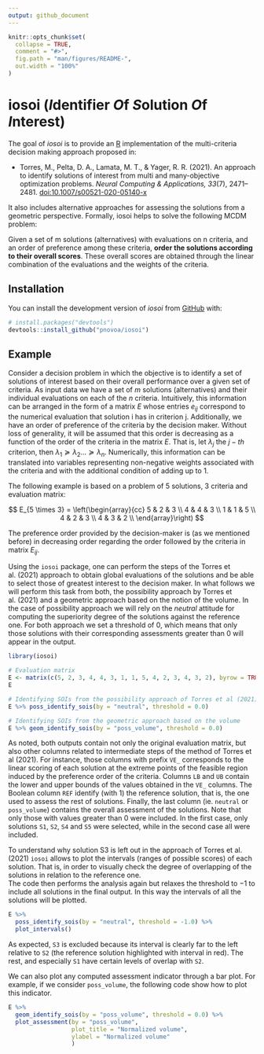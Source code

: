 ```yaml
---
output: github_document
---
```


<!-- README.md is generated from README.Rmd. Please edit that file -->

```r
knitr::opts_chunk$set(
  collapse = TRUE,
  comment = "#>",
  fig.path = "man/figures/README-",
  out.width = "100%"
)
```

# iosoi (*I*dentifier *O*f *S*olution *O*f *I*nterest)

<!-- badges: start -->
<!-- badges: end -->

The goal of *iosoi* is to provide an [R](https://www.r-project.org) 
implementation of the multi-criteria decision making approach proposed in:

- Torres, M., Pelta, D. A., Lamata, M. T., & Yager, R. R. (2021). 
An approach to identify solutions of interest from multi and many-objective 
optimization problems. *Neural Computing & Applications, 33*(7), 2471–2481. 
[doi:10.1007/s00521-020-05140-x](https://doi.org/10.1007/s00521-020-05140-x)

It also includes alternative approaches for assessing the solutions from a
geometric perspective. Formally, iosoi helps to solve the following MCDM problem:

Given a set of m solutions (alternatives) with evaluations on n criteria, 
and an order of preference among these criteria, **order the solutions according 
to their overall scores**. These overall scores are obtained through the linear 
combination of the evaluations and the weights of the criteria.

## Installation

You can install the development version of *iosoi* from 
[GitHub](https://github.com/) with:

``` r
# install.packages("devtools")
devtools::install_github("pnovoa/iosoi")
```

## Example

Consider a decision problem in which the objective is to identify a set of 
solutions of interest based on their overall performance over a given set of 
criteria. As input data we have a set of $m$ solutions (alternatives) and their 
individual evaluations on each of the $n$ criteria. Intuitively, this 
information can be arranged in the form of a matrix $E$ whose entries $e_{ij}$ 
correspond to the numerical evaluation that solution i has in criterion j. 
Additionally, we have an order of preference of the criteria by the decision 
maker. Without loss of generality, it will be assumed that this order is 
decreasing as a function of the order of the criteria in the matrix $E$. 
That is, let $\lambda_j$ the $j-th$ criterion, then 
$\lambda_1 \succeq \lambda_2 ... \succeq \lambda_n$. Numerically, this 
information can be translated into variables representing non-negative 
weights associated with the criteria and with the additional condition of 
adding up to 1.

The following example is based on a problem of 5 solutions, 3 criteria and 
evaluation matrix:

$$ E_{5 \times 3} =
\left(\begin{array}{cc} 
5 & 2 & 3 \\
4 & 4 & 3 \\
1 & 1 & 5 \\
4 & 2 & 3 \\
4 & 3 & 2 \\
\end{array}\right)
$$ 

The preference order provided by the decision-maker is (as we mentioned before)
in decreasing order regarding the order followed by the criteria in matrix 
$E_{ij}$.

Using the `iosoi` package, one can perform the steps of the Torres et al. (2021) 
approach to obtain global evaluations of the solutions and be able to select 
those of greatest interest to the decision maker. In what follows we will perform
this task from both, the possibility approach by Torres et al. (2021) and a
geometric approach based on the notion of the volume. In the case of possibility
approach we will rely on the *neutral* attitude for computing the superiority
degree of the solutions against the reference one. For both approach we set
a threshold of $0$, which means that only those solutions with their 
corresponding assessments greater than $0$ will appear in the output.

```r
library(iosoi)

# Evaluation matrix
E <- matrix(c(5, 2, 3, 4, 4, 3, 1, 1, 5, 4, 2, 3, 4, 3, 2), byrow = TRUE, nrow = 5)
E

# Identifying SOIs from the possibility approach of Torres et al (2021).
E %>% poss_identify_sois(by = "neutral", threshold = 0.0)

# Identifying SOIs from the geometric approach based on the volume
E %>% geom_identify_sois(by = "poss_volume", threshold = 0.0)
```
As noted, both outputs contain not only the original evaluation matrix, but also
other columns related to intermediate steps of the method of Torres et al (2021).
For instance, those columns with prefix `VE_` corresponds to the linear 
scoring of each solution at the extreme points of the feasible region induced by
the preference order of the criteria. Columns `LB` and `UB` contain the lower 
and upper bounds of the values obtained in the `VE_` columns. The Boolean column
`REF` identify (with 1) the reference solution, that is, the one used to assess 
the rest of solutions. Finally, the last column (ie. `neutral` or `poss_volume`) 
contains the overall assessment of the solutions. Note that only those with values
greater than $0$ were included. In the first case, only solutions `S1`, 
`S2`, `S4` and `S5` were selected, while in the second case all were included.

To understand why solution S3 is left out in the approach of Torres et al. 
(2021) `iosoi` allows to plot the intervals (ranges of possible scores) of each 
solution. That is, in order to visually check the degree of overlapping of 
the solutions in relation to the reference one.  
The code then performs the analysis again but relaxes the threshold to $-1$ 
to include all solutions in the final output. In this way the intervals of 
all the solutions will be plotted.

```r
E %>% 
  poss_identify_sois(by = "neutral", threshold = -1.0) %>%
  plot_intervals()
```

As expected, `S3` is excluded because its interval is clearly far to the left 
relative to `S2` (the reference solution highlighted with interval in red). 
The rest, and especially `S1` have certain levels of overlap with `S2`. 

We can also plot any computed assessment indicator through a bar plot. For 
example, if we consider `poss_volume`, the following code show how to plot
this indicator.

```r
E %>% 
  geom_identify_sois(by = "poss_volume", threshold = 0.0) %>%
  plot_assessment(by = "poss_volume",
                  plot_title = "Normalized volume",
                  ylabel = "Normalized volume"
                  )
```




